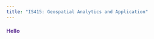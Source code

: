 ```yaml
---
title: "IS415: Geospatial Analytics and Application"
---
```


::: {style="color: #603494;"}
#### **Hello** {style="color: #603494;"}
:::
